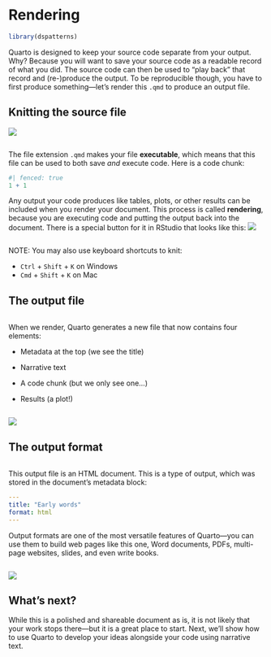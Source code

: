 # Rendering

```r
library(dspatterns)
```


Quarto is designed to keep your source code separate from your output. Why? Because you will want to save your source code as a readable record of what you did. The source code can then be used to "play back" that record and (re-)produce the output. To be reproducible though, you have to first produce something---let's render this `.qmd` to produce an output file.

## Knitting the source file

::: {layout="[30,-10,60]"}

![](img/rmarkdown_hedgehog.png)

::: column
The file extension `.qmd` makes your file **executable**, which means that this file can be used to both save *and* execute code. Here is a code chunk:


```r
#| fenced: true
1 + 1
```


Any output your code produces like tables, plots, or other results can be included when you render your document. This process is called **rendering**, because you are executing code and putting the output back into the document. There is a special button for it in RStudio that looks like this: ![](img/render-btn.png)
:::

:::


NOTE: You may also use keyboard shortcuts to knit:

-   `Ctrl` + `Shift` + `K` on Windows
-   `Cmd` + `Shift` + `K` on Mac

## The output file

::: {layout="[50,50]"}

::: column

When we render, Quarto generates a new file that now contains four elements: 

-   Metadata at the top (we see the title)

-   Narrative text

-   A code chunk (but we only see one...)

-   Results (a plot!) 


:::

![](img/01-output.png)
:::




## The output format

::: {layout="[50,50]"}

::: column

This output file is an HTML document. This is a type of output, which was stored in the document's metadata block:

```yaml
---
title: "Early words"
format: html
---
```

Output formats are one of the most versatile features of Quarto&mdash;you can use them to build web pages like this one, Word documents, PDFs, multi-page websites, slides, and even write books.


:::

![](img/hedgehog-projects.jpg)
:::



## What's next?

While this is a polished and shareable document as is, it is not likely that your work stops there---but it is a great place to start. Next, we'll show how to use Quarto to develop your ideas alongside your code using narrative text.

